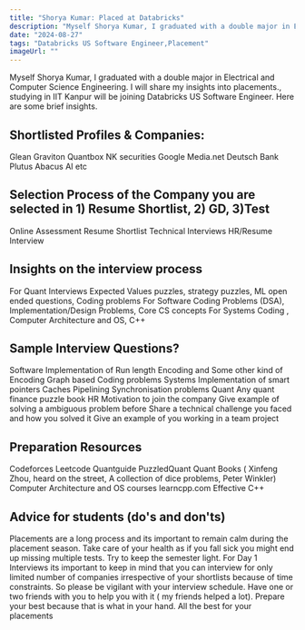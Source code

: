 ```yaml
---
title: "Shorya Kumar: Placed at Databricks"
description: "Myself Shorya Kumar, I graduated with a double major in Electrical and Computer Science Engineering. I will share my insights into placements.: Databricks US Software Engineer"
date: "2024-08-27"
tags: "Databricks US Software Engineer,Placement"
imageUrl: ""
---
```


Myself Shorya Kumar, I graduated with a double major in Electrical and Computer Science Engineering. I will share my insights into placements., studying in IIT Kanpur will be joining Databricks US Software Engineer. Here are some brief insights. 

## Shortlisted Profiles & Companies:
Glean Graviton Quantbox NK securities Google Media.net Deutsch Bank Plutus Abacus AI etc

## Selection Process of the Company you are selected in 1) Resume Shortlist, 2) GD, 3)Test
Online Assessment Resume Shortlist Technical Interviews HR/Resume Interview

##  Insights on the interview process
For Quant Interviews Expected Values puzzles, strategy puzzles, ML open ended questions, Coding problems For Software Coding Problems (DSA), Implementation/Design Problems, Core CS concepts For Systems Coding , Computer Architecture and OS, C++

## Sample Interview Questions? 
Software  Implementation of Run length Encoding and Some other kind of Encoding Graph based Coding problems Systems Implementation of smart pointers Caches Pipelining Synchronisation problems Quant  Any quant finance puzzle book HR Motivation to join the company Give example of solving a ambiguous problem before Share a technical challenge you faced and how you solved it Give an example of you working in a team project

## Preparation Resources
Codeforces Leetcode Quantguide PuzzledQuant Quant Books ( Xinfeng Zhou, heard on the street, A collection of dice problems, Peter Winkler) Computer Architecture and OS courses learncpp.com Effective C++

## Advice for students (do's and don'ts)
Placements are a long process and its important to remain calm during the placement season. Take care of your health as if you fall sick you might end up missing multiple tests. Try to keep the semester light. For Day 1 Interviews its important to keep in mind that you can interview for only limited number of companies irrespective of your shortlists because of time constraints. So please be vigilant with your interview schedule. Have one or two friends with you to help you with it ( my friends helped a lot). Prepare your best because that is what in your hand. All the best for your placements

